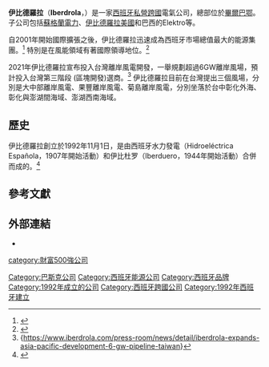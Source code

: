{{Infobox company
| company_name  =  Iberdrola, S.A.
| company_logo  =  [[File:Iberdrola_wordmark.svg|180px]]
| company_type  =  [[S.A._(公司)|Sociedad Anónima]]
| traded_as  = {{BMAD|isin=ES0144580Y14|IBE}} <br> [[IBEX_35|IBEX 35 component]]
| foundation  =  1992年11月1日
| location  =  [[西班牙|西班牙]]，[[畢爾巴鄂|畢爾巴鄂]]
| key_people  =  [[Jose_Ignacio_Sanchez_Galan|Jose Ignacio Sanchez Galan]] <small>（董事長兼CEO）</small>
| industry  =  [[電氣設施|電氣設施]]  
| products  =  [[發電|發電]]和[[配電|配電]]、[[可再生能源|可再生能源]]、[[天然氣|天然氣]]、[[電訊|電訊]]
| revenue  =  €342.0 億<small>（2012）</small><ref name="AR2010">{{cite web
 |url=https://www.iberdrola.es/webibd/gc/prod/en/comunicacion/hechosrelevantes/130214_HR_04_EN.pdf
 |title=Results 2012 Quarterly Report
 |format=pdf
 |publisher=Iberdrola
 |accessdate=2013-03-25
 |archive-date=2013-12-24
 |archive-url=https://web.archive.org/web/20131224101058/https://www.iberdrola.es/webibd/gc/prod/en/comunicacion/hechosrelevantes/130214_HR_04_EN.pdf
 |dead-url=no
 }}</ref>
| operating_income  =  €77.26 億<small>（2012）</small><ref name="AR2010" />
| net_income  =  €28.04 億<small>（2012）</small><ref name="AR2010" />
| assets  =  €969.89 億<small>（2012）</small><ref name="AR2010" />
| num_employees  =  31,338 <small>（2012）</small><ref name="AR2010" />
| subsid  =  [[Elektro|Elektro]], [[Iberdrola_USA|Iberdrola USA]], [[Scottish_Power|Scottish Power]]
| homepage  =  [http://www.iberdrola.com www.iberdrola.com]
| intl  =  yes
}}

'''伊比德羅拉'''（'''Iberdrola'''，{{IPA-es|iβerˈðɾola}}）是一家[[西班牙|西班牙]][[私人公司|私營]][[跨國公司|跨國]]電氣公司，總部位於[[畢爾巴鄂|畢爾巴鄂]]。子公司包括[[蘇格蘭電力|蘇格蘭電力]]、[[伊比德羅拉美國|伊比德羅拉美國]]和巴西的Elektro等。

自2001年開始國際擴張之後，伊比德羅拉迅速成為西班牙市場總值最大的能源集團。<ref>{{cite news|url=http://www.invertia.com/mercados/bolsa/indices/acciones.asp?idtel=IB011IBEX35|title=IBEX35 Stock|date=2011-11-06|work=|publisher=|accessdate=2011-11-06|deadurl=yes|archiveurl=https://web.archive.org/web/20111106010420/http://www.invertia.com/mercados/bolsa/indices/acciones.asp?idtel=IB011IBEX35|archivedate=2011-11-06}}</ref> 特別是在風能領域有著國際領導地位。<ref>{{cite news|url=http://www.energias-renovables.com/energias/renovables/index/pag/Renovables/botid/1/tip/articulo/tag/Renovables/pagid/15324/title/World%20leader%20achieves%20record%20output%20in%20first%20quarter%20of%202011/|title=World leader achieves record output in first quarter of 2011|date=6 May 2011|work=|publisher=Energías Renovables|accessdate=2011-05-06|deadurl=yes|archiveurl=https://web.archive.org/web/20120425143908/http://www.energias-renovables.com/energias/renovables/index/pag/Renovables/botid/1/tip/articulo/tag/Renovables/pagid/15324/title/World%20leader%20achieves%20record%20output%20in%20first%20quarter%20of%202011/|archivedate=2012-04-25}}</ref>

2021年伊比德羅拉宣布投入台灣離岸風電開發，一舉規劃超過6GW離岸風場，預計投入台灣第三階段 (區塊開發)選商。<ref>{https://www.iberdrola.com/press-room/news/detail/iberdrola-expands-asia-pacific-development-6-gw-pipeline-taiwan}</ref> 伊比德羅拉目前在台灣提出三個風場，分別是大中部離岸風電、果豐離岸風電、菊島離岸風電，分別坐落於台中彰化外海、彰化與澎湖間海域、澎湖西南海域。

== 歷史==

伊比德羅拉創立於1992年11月1日，是由西班牙水力發電（Hidroeléctrica Española，1907年開始活動）和伊比杜罗（Iberduero，1944年開始活動）合併而成的。<ref name="file">{{cite web |url=http://www.usc.es/estaticos/congresos/histec05/b21_garcia_diego.pdf |title=''El archivo histórico de IBERDROLA y la industria eléctrica en España'' |author=Juan Carlos García Adán. Yolanda Diego Martín |date= |work= |publisher= |accessdate=16 January 2012 |archive-date=2018-01-27 |archive-url=https://web.archive.org/web/20180127144848/http://www.usc.es/estaticos/congresos/histec05/b21_garcia_diego.pdf |dead-url=no }}</ref>

==參考文獻==
{{Reflist}}

==外部連結==
*{{official website|http://www.iberdrola.com}}

{{IBEX-35 companies}}

{{Authority control}}
[[Category:巴斯克公司|Category:巴斯克公司]]
[[Category:西班牙能源公司|Category:西班牙能源公司]]
[[Category:西班牙品牌|Category:西班牙品牌]]
[[Category:1992年成立的公司|Category:1992年成立的公司]]
[[Category:西班牙跨國公司|Category:西班牙跨國公司]]
[[Category:1992年西班牙建立|Category:1992年西班牙建立]][[category:財富500強公司|category:財富500強公司]]